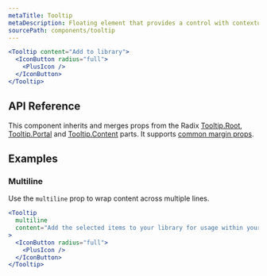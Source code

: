 ```yaml
---
metaTitle: Tooltip
metaDescription: Floating element that provides a control with contextual information via pointer or focus.
sourcePath: components/tooltip
---
```


```jsx live=true
<Tooltip content="Add to library">
  <IconButton radius="full">
    <PlusIcon />
  </IconButton>
</Tooltip>
```

## API Reference

This component inherits and merges props from the Radix [Tooltip.Root](/primitives/docs/components/tooltip#root), [Tooltip.Portal](/primitives/docs/components/tooltip#portal) and [Tooltip.Content](/primitives/docs/components/tooltip#content) parts. It supports [common margin props](/themes/docs/theme/layout#margin-props).

<ThemesPropsTable name="tooltip" />

## Examples

### Multiline

Use the `multiline` prop to wrap content across multiple lines.

```jsx live=true
<Tooltip
  multiline
  content="Add the selected items to your library for usage within your dashboard."
>
  <IconButton radius="full">
    <PlusIcon />
  </IconButton>
</Tooltip>
```
